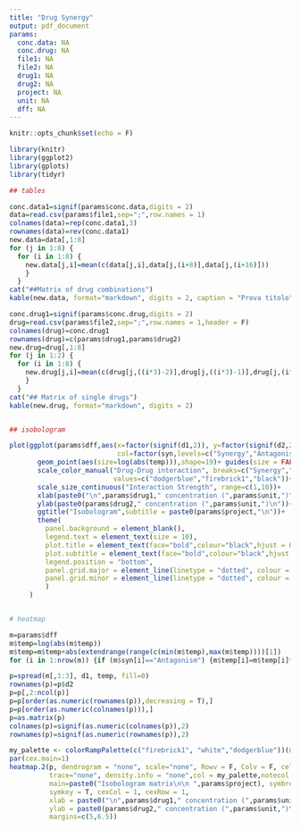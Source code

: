 ```yaml
---
title: "Drug Synergy"
output: pdf_document
params:
  conc.data: NA
  conc.drug: NA
  file1: NA
  file2: NA
  drug1: NA
  drug2: NA
  project: NA
  unit: NA
  dff: NA
---
```


```r
knitr::opts_chunk$set(echo = F)
```

```r

library(knitr)
library(ggplot2)
library(gplots)
library(tidyr)

## tables

conc.data1=signif(params$conc.data,digits = 2)
data=read.csv(params$file1,sep=";",row.names = 1) 
colnames(data)=rep(conc.data1,3)
rownames(data)=rev(conc.data1)
new.data=data[,1:8]
for (j in 1:8) {
  for (i in 1:8) {
    new.data[j,i]=mean(c(data[j,i],data[j,(i+8)],data[j,(i+16)]))
    }
  }
cat("##Matrix of drug combinations")
kable(new.data, format="markdown", digits = 2, caption = "Prova titolo")

conc.drug1=signif(params$conc.drug,digits = 2)
drug=read.csv(params$file2,sep=";",row.names = 1,header = F) 
colnames(drug)=conc.drug1
rownames(drug)=c(params$drug1,params$drug2)
new.drug=drug[,1:8]
for (j in 1:2) {
  for (i in 1:8) {
    new.drug[j,i]=mean(c(drug[j,((i*3)-2)],drug[j,((i*3)-1)],drug[j,(i*3)]))
    }
  }
cat("## Matrix of single drugs")
kable(new.drug, format="markdown", digits = 2)


## isobologram

plot(ggplot(params$dff,aes(x=factor(signif(d1,2)), y=factor(signif(d2,2)),
                           col=factor(syn,levels=c("Synergy","Antagonism","Additivity"))))+
       geom_point(aes(size=log(abs(temp))),shape=19)+ guides(size = FALSE)+
       scale_color_manual("Drug-Drug interaction", breaks=c("Synergy","Antagonism","Additivity"),
                          values=c("dodgerblue","firebrick1","black"))+
       scale_size_continuous("Interaction Strength", range=c(1,10))+
       xlab(paste0("\n",params$drug1," concentration (",params$unit,")"))+
       ylab(paste0(params$drug2," concentration (",params$unit,")\n"))+
       ggtitle("Isobologram",subtitle = paste0(params$project,"\n"))+
       theme(
         panel.background = element_blank(),
         legend.text = element_text(size = 10),
         plot.title = element_text(face="bold",colour="black",hjust = 0.5),
         plot.subtitle = element_text(face="bold",colour="black",hjust = 0.5),
         legend.position = "bottom",
         panel.grid.major = element_line(linetype = "dotted", colour = "grey"),
         panel.grid.minor = element_line(linetype = "dotted", colour = "grey50")
         )
     )


# heatmap

m=params$dff
m$temp=log(abs(m$temp))
m$temp=m$temp+abs(extendrange(range(c(min(m$temp),max(m$temp))))[1])
for (i in 1:nrow(m)) {if (m$syn[i]=="Antagonism") {m$temp[i]=m$temp[i]*(-1)}}

p=spread(m[,1:3], d1, temp, fill=0)
rownames(p)=p$d2
p=p[,2:ncol(p)]
p=p[order(as.numeric(rownames(p)),decreasing = T),]
p=p[order(as.numeric(colnames(p))),]
p=as.matrix(p)
colnames(p)=signif(as.numeric(colnames(p)),2)
rownames(p)=signif(as.numeric(rownames(p)),2)

my_palette <- colorRampPalette(c("firebrick1", "white","dodgerblue"))(n = 101)
par(cex.main=1)
heatmap.2(p, dendrogram = "none", scale="none", Rowv = F, Colv = F, cellnote = round(p,2),
          trace="none", density.info = "none",col = my_palette,notecol ="black",
          main=paste0("Isobologram matrix\n\n ",params$project), symbreaks = T,
          symkey = T, cexCol = 1, cexRow = 1,
          xlab = paste0("\n",params$drug1," concentration (",params$unit,")"),
          ylab = paste0(params$drug2," concentration (",params$unit,")\n"),
          margins=c(5,6.5))

```